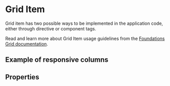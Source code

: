 
<Meta title="Components/Grid/Grid Item" />

# Grid Item

Grid item has two possible ways to be implemented in the application code, either through directive or component tags.

Read and learn more about Grid Item usage guidelines from the [Foundations Grid documentation](/docs/foundations-grid--documentation#grid-item).

## Example of responsive columns

<Canvas of={GridItemStories.responsiveColumns}></Canvas>

## Properties

<ArgTypes of={GridItemComponent} />
